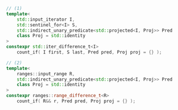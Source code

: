 ```cpp
// (1)
template<
	std::input_iterator I,
	std::sentinel_for<I> S,
	std::indirect_unary_predicate<std::projected<I, Proj>> Pred
	class Proj = std::identity
>
constexpr std::iter_difference_t<I>
    count_if( I first, S last, Pred pred, Proj proj = {} );

// (2)
template<
	ranges::input_range R,
	std::indirect_unary_predicate<std::projected<I, Proj>> Pred
	class Proj = std::identity
>
constexpr ranges::range_difference_t<R>
    count_if( R&& r, Pred pred, Proj proj = {} );
```

